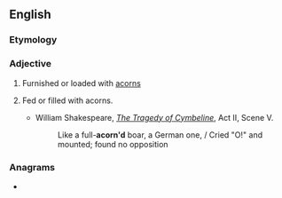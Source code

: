 ==English==

===Etymology===
{{suffix|en|acorn|ed}}

===Adjective===
{{en-adj|-}}

# Furnished or loaded with [[acorn]]s
# {{lb|en|rare}} Fed or filled with acorns.
#* William Shakespeare, ''[[wikisource:The Tragedy of Cymbeline|The Tragedy of Cymbeline]]'', Act II, Scene V.
#*: Like a full-'''acorn'd''' boar, a German one, / Cried "O!" and mounted; found no opposition

===Anagrams===
* {{anagrams|en|a=acdenor|Cardone|dracone}}